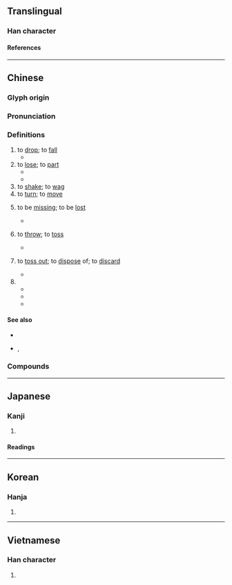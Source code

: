 {{character info/new}}
==Translingual==

===Han character===
{{Han char|rn=64|rad=手|as=08|sn=11|four=51046|canj=QYAJ|ids=⿰扌卓}}

====References====
{{Han ref|kx=0436.200|dkj=12243|dj=0786.070|hdz=31896.010|uh=6389}}

----

==Chinese==
{{zh-forms|alt=𢴿}}

===Glyph origin===
{{Han etym}}

===Pronunciation===
{{zh-pron
|m=diào
|c=diu6,deu6,zaau6
|h=pfs=thet
|md=
|mn=tiāu/tiō
|mn_note=tiāu - literary; tiō - vernacular
|mn-t=diao7/diou7
|mn-t_note=diao7 - Shantou; diou7 - Chaozhou
|w=
|mc=y
|oc=y
|cat=v
}}
{{rfp|zhx-teo|Teochew}}

===Definitions===
{{zh-hanzi}}

# to [[drop]]; to [[fall]]
#* {{zh-x|硬币 掉 在 了 地上。|The coin dropped on the ground.}}
# to [[lose]]; to [[part]]
#* {{zh-x|掉色|to lose color}}
#* {{zh-x|掉髮|to lose hair}}
# to [[shake]]; to [[wag]]
# to [[turn]]; to [[move]]
# {{lb|zh|dialectal|intransitive}} to be [[missing]]; to be [[lost]]
#* {{zh-x|我 錢包 掉 了|I lost my wallet.}}
# {{lb|zh|Cantonese|Teochew}} to [[throw]]; to [[toss]]
#* {{zh-x|掉 西瓜 落 海|to throw a watermelon into the ocean {{q|superstition in Hong Kong that it will aid in the recovery of people lost at sea}}|C}}
# {{lb|zh|Cantonese|Teochew}} to [[toss out]]; to [[dispose]] of; to [[discard]]
#* {{zh-x|掉 咗 好多 唔 應該 掉 嘅 嘢|'''threw away''' a lot of things that (I/he/she) shouldn't have|C}}
# {{n-g|Used along with a verb to indicate completion, usually together with {{zh-l|了}}; or to indicate imperative mood.}}
#* {{zh-x|他 戒-掉-了 煙|he quit smoking}}
#* {{zh-x|把 燈 關-掉|turn off the lights}}
#* {{zh-x|家裡 的 電飯鍋 壞-掉-了。|Our rice cooker has broken.}}

====See also====
* {{zh-l|落}}
* {{sense|to throw}} {{zh-l|掟}}, {{zh-l|拋}}

===Compounds===
{{zh-der|單掉兒|忘掉|做掉|丟不掉|尾大難掉|丟掉|廢掉|幹掉|失掉|尾大不掉|劃掉|掉臂不顧|掉鞅|拋掉|拆掉|掉嘴弄舌|掉文|掉魂|漏掉|掉舌|掉書袋|掉開|掉頭不顧|扔掉|掉膘|掉鎗花|掉回頭|戒掉|掉頭|掉三寸舌|掉隊|掉轉頭|掉眼|掉頭而去|掉嘴口|掉過兒|掉舌鼓脣|掉胎|掉下|掉貨|扣掉|破掉|溜掉|掉轉|掉包|甩掉|掉過頭|當掉|掉弄|掉刀|掉頭鼠竄|掉價兒|掉色|改掉|掉以輕心|毀掉|掉皮|末大不掉|掉過來|掉落|掉臂|掉背臉|掉換|拔掉|笑掉大牙|躲不掉|蹦掉|除掉|關掉|花掉|連根拔掉|跑不掉|老掉牙|死掉|脫掉}}

{{zh-cat|Beginning}}

----

==Japanese==

===Kanji===
{{ja-kanji|grade=|rs=手08}}

# {{defn|lang=ja|sort=手08}}

====Readings====
{{ja-readings
|goon=じょう<でう
|kanon=ちょう<てう
|kanyoon=とう<たう
|kun=ふる-う<ふる-ふ
}}

----

==Korean==

===Hanja===
{{ko-hanja|도}}

# {{defn|lang=ko|sort=手08}}

----

==Vietnamese==

===Han character===
{{vi-readings|rs=手08|reading=[[trao]], [[chèo]], [[điệu]], [[sạo]], [[trạo]], [[tráo]]}}

# {{defn|lang=vi|sort=手08}}

{{cln|vi|Han tu}}